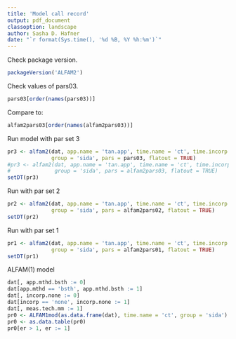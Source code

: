 ```yaml
---
title: 'Model call record'
output: pdf_document
classoption: landscape
author: Sasha D. Hafner
date: "`r format(Sys.time(), '%d %B, %Y %h:%m')`"
---
```


Check package version.

```r
packageVersion('ALFAM2')
```

Check values of pars03.

```r
pars03[order(names(pars03))]
```

Compare to:

```r
alfam2pars03[order(names(alfam2pars03))]
```

Run model with par set 3

```r
pr3 <- alfam2(dat, app.name = 'tan.app', time.name = 'ct', time.incorp = 'time.incorp',
              group = 'sida', pars = pars03, flatout = TRUE)
#pr3 <- alfam2(dat, app.name = 'tan.app', time.name = 'ct', time.incorp = 'time.incorp',
#              group = 'sida', pars = alfam2pars03, flatout = TRUE)
setDT(pr3)
```

Run with par set 2

```r
pr2 <- alfam2(dat, app.name = 'tan.app', time.name = 'ct', time.incorp = 'time.incorp',
              group = 'sida', pars = alfam2pars02, flatout = TRUE)
setDT(pr2)
```

Run with par set 1

```r
pr1 <- alfam2(dat, app.name = 'tan.app', time.name = 'ct', time.incorp = 'time.incorp',
              group = 'sida', pars = alfam2pars01, flatout = TRUE)
setDT(pr1)
```

ALFAM(1) model

```r
dat[, app.mthd.bsth := 0]
dat[app.mthd == 'bsth', app.mthd.bsth := 1]
dat[, incorp.none := 0]
dat[incorp == 'none', incorp.none := 1]
dat[, meas.tech.mm := 1]
pr0 <- ALFAM1mod(as.data.frame(dat), time.name = 'ct', group = 'sida')
pr0 <- as.data.table(pr0)
pr0[er > 1, er := 1]
```


